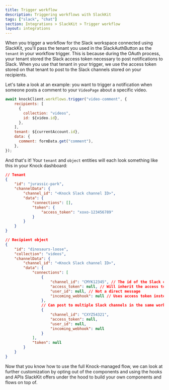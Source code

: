 ```yaml
---
title: Trigger workflow
description: Triggering workflows with SlackKit
tags: ["slack", "chat"]
section: Integrations > SlackKit > Trigger workflow
layout: integrations
---
```


When you trigger a workflow for the Slack workspace connected using SlackKit, you'll pass the tenant you used in the SlackAuthButton as the `tenant` in your workflow trigger. This is because during the OAuth process, your tenant stored the Slack access token necessary to post notifications to Slack. When you use that tenant in your trigger, we use the access token stored on that tenant to post to the Slack channels stored on your recipients.

Let's take a look at an example: you want to trigger a notification when someone posts a comment to your `VideoPage` about a specific video.

```javascript title="Trigger a workflow"
await knockClient.workflows.trigger("video-comment", {
    recipients: [
      {
        collection: "videos",
        id: ${video.id},
      },
    ],
    tenant: ${currentAccount.id},
    data: {
      comment: formData.get("comment"),
    },
});
```

And that's it! Your `tenant` and `object` entities will each look something like this in your Knock dashboard:

```json
// Tenant
{
    "id": "jurassic-park",
    "channelData": {
        "channel_id": "<Knock Slack channel ID>",
        "data": {
            "connections": [],
            "token": {
                "access_token": "xoxo-123456789"
            }
        }
    }
}

// Recipient object
{
    "id": "dinosaurs-loose",
    "collection": "videos",
    "channelData": {
        "channel_id": "<Knock Slack channel ID>",
        "data": {
            "connections": [
                {
                    "channel_id": "CMYK12345", // The id of the Slack channel in your user's slack workspace
                    "access_token": null, // Will inherit the access token from the tenant
                    "user_id": null, // Not a direct message
                    "incoming_webhook": null // Uses access token instead of incoming webhook to post messages
                },
                // Can post to multiple Slack channels in the same workspace at once
                {
                    "channel_id": "CXYZ54321",
                    "access_token": null,
                    "user_id": null,
                    "incoming_webhook": null
                }
            ],
            "token": null
        }
    }
}
```

Now that you know how to use the full Knock-managed flow, we can look at further customization by opting out of the components and using the hooks and APIs SlackKit offers under the hood to build your own components and flows on top of.
